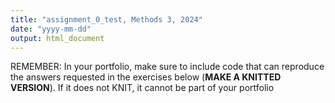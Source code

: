 ```yaml
---
title: "assignment_0_test, Methods 3, 2024"
date: "yyyy-mm-dd"
output: html_document
---
```

REMEMBER: In your portfolio, make sure to include code that can reproduce the answers requested in the exercises below (__MAKE A KNITTED VERSION__). If it does not KNIT, it cannot be part of your portfolio